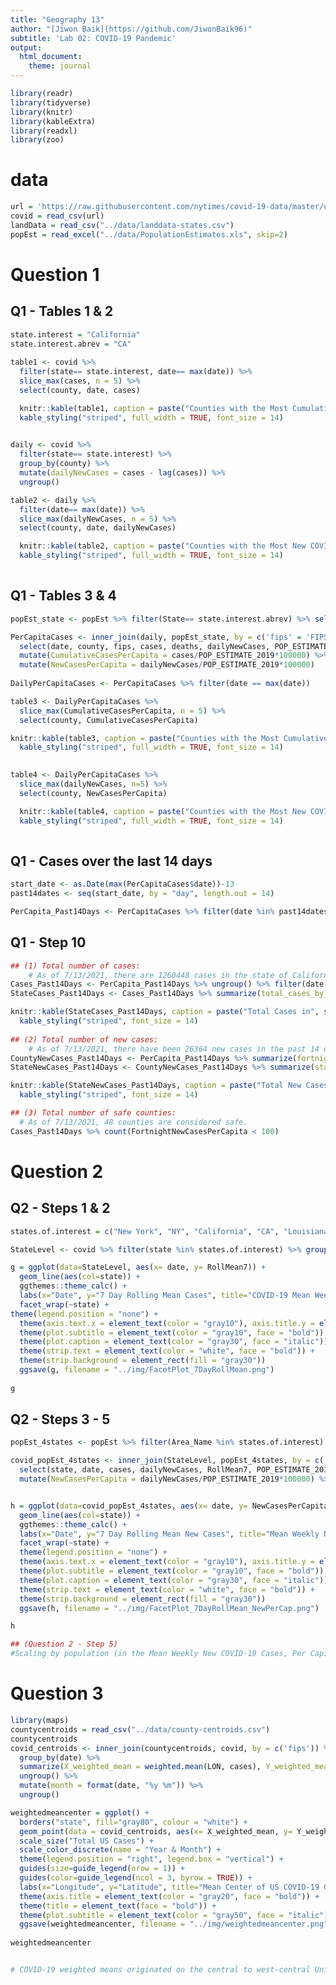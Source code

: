 ```yaml
---
title: "Geography 13"
author: "[Jiwon Baik](https://github.com/JiwonBaik96)"
subtitle: 'Lab 02: COVID-19 Pandemic'
output:
  html_document:
    theme: journal
---
```


```r
library(readr)
library(tidyverse)
library(knitr)
library(kableExtra)
library(readxl)
library(zoo)
```

# data
```r
url = 'https://raw.githubusercontent.com/nytimes/covid-19-data/master/us-counties.csv'
covid = read_csv(url)
landData = read_csv("../data/landdata-states.csv")
popEst = read_excel("../data/PopulationEstimates.xls", skip=2)
```

# Question 1
## Q1 - Tables 1 & 2
```r

state.interest = "California"
state.interest.abrev = "CA"
  
table1 <- covid %>%
  filter(state== state.interest, date== max(date)) %>%
  slice_max(cases, n = 5) %>%
  select(county, date, cases)

  knitr::kable(table1, caption = paste("Counties with the Most Cumulative COVID-19 Cases in", state.interest, "<br>New York Times COVID-19 Data, as of", max(table1$date)), col.names = c("County", "Date", "Total Cases")) %>%
  kable_styling("striped", full_width = TRUE, font_size = 14)

  
daily <- covid %>% 
  filter(state== state.interest) %>%
  group_by(county) %>%
  mutate(dailyNewCases = cases - lag(cases)) %>%
  ungroup()

table2 <- daily %>%
  filter(date== max(date)) %>%
  slice_max(dailyNewCases, n = 5) %>%
  select(county, date, dailyNewCases)

  knitr::kable(table2, caption = paste("Counties with the Most New COVID-19 Cases in", state.interest, "<br>New York Times COVID-19 Data, as of", max(table2$date)), col.names = c("County", "Date", "Daily New Cases")) %>%
  kable_styling("striped", full_width = TRUE, font_size = 14)
  
```

## Q1 - Tables 3 & 4
```r
popEst_state <- popEst %>% filter(State== state.interest.abrev) %>% select(FIPStxt, State, Area_Name, POP_ESTIMATE_2019)

PerCapitaCases <- inner_join(daily, popEst_state, by = c('fips' = 'FIPStxt')) %>% 
  select(date, county, fips, cases, deaths, dailyNewCases, POP_ESTIMATE_2019) %>%
  mutate(CumulativeCasesPerCapita = cases/POP_ESTIMATE_2019*100000) %>%
  mutate(NewCasesPerCapita = dailyNewCases/POP_ESTIMATE_2019*100000)
  
DailyPerCapitaCases <- PerCapitaCases %>% filter(date == max(date))

table3 <- DailyPerCapitaCases %>%
  slice_max(CumulativeCasesPerCapita, n = 5) %>%
  select(county, CumulativeCasesPerCapita)

knitr::kable(table3, caption = paste("Counties with the Most Cumulative COVID-19 Cases Per Capita in", state.interest, "<br>New York Times COVID-19 Data & USDA Population Data, as of", max(DailyPerCapitaCases$date)), col.names = c("County","Cumulative Cases Per 100,000 People")) %>%
  kable_styling("striped", full_width = TRUE, font_size = 14)

  
table4 <- DailyPerCapitaCases %>%
  slice_max(dailyNewCases, n=5) %>%
  select(county, NewCasesPerCapita)

  knitr::kable(table4, caption = paste("Counties with the Most New COVID-19 Cases Per Capita in", state.interest, "<br>New York Times COVID-19 Data & USDA Population Data, as of", max(DailyPerCapitaCases$date)), col.names = c("County", "New Cases Per 100,000 People")) %>%
  kable_styling("striped", full_width = TRUE, font_size = 14)
  
```

## Q1 - Cases over the last 14 days
```r
start_date <- as.Date(max(PerCapitaCases$date))-13
past14dates <- seq(start_date, by = "day", length.out = 14)

PerCapita_Past14Days <- PerCapitaCases %>% filter(date %in% past14dates) %>% group_by(county) %>% mutate(FortnightNewCasesPerCapita = sum(NewCasesPerCapita))
```
## Q1 - Step 10
```r
## (1) Total number of cases:
    # As of 7/13/2021, there are 1260448 cases in the state of California.
Cases_Past14Days <- PerCapita_Past14Days %>% ungroup() %>% filter(date == max(date))
StateCases_Past14Days <- Cases_Past14Days %>% summarize(total_cases_by_state = sum(max(cases)))

knitr::kable(StateCases_Past14Days, caption = paste("Total Cases in", state.interest, "<br>As of", max(Cases_Past14Days$date)), col.names = "Cases") %>%
  kable_styling("striped", font_size = 14)
  
## (2) Total number of new cases:
    # As of 7/13/2021, there have been 26364 new cases in the past 14 days in the state of California.
CountyNewCases_Past14Days <- PerCapita_Past14Days %>% summarize(fortnightNewCases = sum(dailyNewCases))
StateNewCases_Past14Days <- CountyNewCases_Past14Days %>% summarize(state_fortnightNewCases = sum(fortnightNewCases))

knitr::kable(StateNewCases_Past14Days, caption = paste("Total New Cases from the Past 14 Days in", state.interest, "<br>As of", max(PerCapita_Past14Days$date)), col.names = "New Cases") %>%
  kable_styling("striped", font_size = 14)

## (3) Total number of safe counties:
  # As of 7/13/2021, 48 counties are considered safe.
Cases_Past14Days %>% count(FortnightNewCasesPerCapita < 100)

```

# Question 2
## Q2 - Steps 1 & 2
```r
states.of.interest = c("New York", "NY", "California", "CA", "Louisiana", "LA", "Florida", "FL")

StateLevel <- covid %>% filter(state %in% states.of.interest) %>% group_by(state, date) %>% summarize(cases = sum(cases, na.rm=TRUE)) %>% mutate(dailyNewCases = cases - lag(cases), RollMean7 = rollmean(dailyNewCases, 7, fill=NA, align="right"))

g = ggplot(data=StateLevel, aes(x= date, y= RollMean7)) +
  geom_line(aes(col=state)) +
  ggthemes::theme_calc() +
  labs(x="Date", y="7 Day Rolling Mean Cases", title="COVID-19 Mean Weekly Cases", subtitle= paste("As of", max(StateLevel$date)), caption= "New York Times COVID-19 Data") +
  facet_wrap(~state) +
theme(legend.position = "none") +
  theme(axis.text.x = element_text(color = "gray10"), axis.title.y = element_text(color = "gray10")) +
  theme(plot.subtitle = element_text(color = "gray10", face = "bold")) +
  theme(plot.caption = element_text(color = "gray30", face = "italic")) +
  theme(strip.text = element_text(color = "white", face = "bold")) +
  theme(strip.background = element_rect(fill = "gray30"))
  ggsave(g, filename = "../img/FacetPlot_7DayRollMean.png")
  
g

```

## Q2 - Steps 3 - 5
```r
popEst_4states <- popEst %>% filter(Area_Name %in% states.of.interest) %>% select(Area_Name, POP_ESTIMATE_2019)

covid_popEst_4states <- inner_join(StateLevel, popEst_4states, by = c('state' = 'Area_Name')) %>% group_by(state, date) %>%
  select(state, date, cases, dailyNewCases, RollMean7, POP_ESTIMATE_2019) %>%
  mutate(NewCasesPerCapita = dailyNewCases/POP_ESTIMATE_2019*100000) %>%       mutate(NewCasesPerCapita_RollMean7 = RollMean7/POP_ESTIMATE_2019*100000)


h = ggplot(data=covid_popEst_4states, aes(x= date, y= NewCasesPerCapita_RollMean7)) +
  geom_line(aes(col=state)) +
  ggthemes::theme_calc() +
  labs(x="Date", y="7 Day Rolling Mean New Cases", title="Mean Weekly New COVID-19 Cases, Per Capita", subtitle= paste("As of", max(covid_popEst_4states$date)), caption= "New York Times COVID-19 Data & USDA Population Data") +
  facet_wrap(~state) +
  theme(legend.position = "none") +
  theme(axis.text.x = element_text(color = "gray10"), axis.title.y = element_text(color = "gray10")) +
  theme(plot.subtitle = element_text(color = "gray10", face = "bold")) +
  theme(plot.caption = element_text(color = "gray30", face = "italic")) +
  theme(strip.text = element_text(color = "white", face = "bold")) +
  theme(strip.background = element_rect(fill = "gray30"))
  ggsave(h, filename = "../img/FacetPlot_7DayRollMean_NewPerCap.png")

h

## (Question 2 - Step 5)
#Scaling by population (in the Mean Weekly New COVID-19 Cases, Per Capita) relates the number of new cases to the population in each state. This makes the states with smaller populations, like Louisiana, have a Rolling Mean Case line that is larger and more similar to that of other states. It makes the states with smaller populations look 'worse', and the states with larger populations look 'better' or 'less-extreme'. Without scaling per capita, larger states would simply appear to have more cases. This leaves out the fact that they should have more cases, simply because they have more people, not necessarily because the virus spread more easily or quickly there.

```

# Question 3
```r
library(maps)
countycentroids = read_csv("../data/county-centroids.csv")
countycentroids
covid_centroids <- inner_join(countycentroids, covid, by = c('fips')) %>% select(fips, date, county, state, LON, LAT, cases) %>%
  group_by(date) %>%
  summarize(X_weighted_mean = weighted.mean(LON, cases), Y_weighted_mean = weighted.mean(LAT, cases), UScasetotal = sum(cases)) %>%
  ungroup() %>%
  mutate(month = format(date, "%y %m")) %>%
  ungroup()

weightedmeancenter = ggplot() +
  borders("state", fill="gray80", colour = "white") +
  geom_point(data = covid_centroids, aes(x= X_weighted_mean, y= Y_weighted_mean, color = month, size = UScasetotal)) +
  scale_size("Total US Cases") +
  scale_color_discrete(name = "Year & Month") +
  theme(legend.position = "right", legend.box = "vertical") +
  guides(size=guide_legend(nrow = 1)) +
  guides(color=guide_legend(ncol = 3, byrow = TRUE)) +
  labs(x="Longitude", y="Latitude", title="Mean Center of US COVID-19 Cases", subtitle= paste("As of", max(covid_centroids$date))) +
  theme(axis.title = element_text(color = "gray20", face = "bold")) +
  theme(title = element_text(face = "bold")) +
  theme(plot.subtitle = element_text(color = "gray50", face = "italic"))
  ggsave(weightedmeancenter, filename = "../img/weightedmeancenter.png", width = 15, height=8)
         
weightedmeancenter


# COVID-19 weighted means originated on the central to west-central United States. As case counts grew on the East Coast, the weighted mean migrated east in March of 2020. During the months of May 2020 to September 2020, the weighted mean migrated southwest due to the spread of the virus into the Southwest and Southeast states. Since October 2020, the weighted mean has remained relatively stationary, as cases of the virus can be found across the USA and there are no longer any single outbreak hot spots far greater than the next.
```




